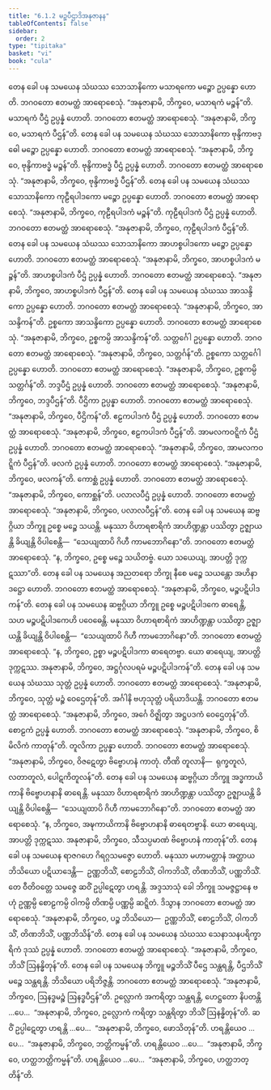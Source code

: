```yaml
---
title: "6.1.2 မဉ္စပီဌာဒိအနုဇာနန"
tableOfContents: false
sidebar:
  order: 2
type: "tipitaka"
basket: "vi"
book: "cula"
---
```



<DynamicBreadcrumb />

<Division number="297" book="cula">

<Paragraph number="1274" book="cula">
တေန ခေါ ပန သမယေန သံဃဿ သောသာနိကော မသာရကော မဉ္စော ဥပ္ပန္နော ဟောတိ. ဘဂဝတော ဧတမတ္ထံ အာရောစေသုံ. “အနုဇာနာမိ, ဘိက္ခဝေ, မသာရကံ မဉ္စန်”တိ. မသာရကံ ပီဌံ ဥပ္ပန္နံ ဟောတိ. ဘဂဝတော ဧတမတ္ထံ အာရောစေသုံ. “အနုဇာနာမိ, ဘိက္ခဝေ, မသာရကံ ပီဌန်”တိ.
</Paragraph>

<Paragraph number="1275" book="cula">
တေန ခေါ ပန သမယေန သံဃဿ သောသာနိကော ဗုန္ဒိကာဗဒ္ဓေါ မဉ္စော ဥပ္ပန္နော ဟောတိ. ဘဂဝတော ဧတမတ္ထံ အာရောစေသုံ. “အနုဇာနာမိ, ဘိက္ခဝေ, ဗုန္ဒိကာဗဒ္ဓံ မဉ္စန်”တိ. ဗုန္ဒိကာဗဒ္ဓံ ပီဌံ ဥပ္ပန္နံ ဟောတိ. ဘဂဝတော ဧတမတ္ထံ အာရောစေသုံ. “အနုဇာနာမိ, ဘိက္ခဝေ, ဗုန္ဒိကာဗဒ္ဓံ ပီဌန်”တိ.
</Paragraph>

<Paragraph number="1276" book="cula">
တေန ခေါ ပန သမယေန သံဃဿ သောသာနိကော ကုဠီရပါဒကော မဉ္စော ဥပ္ပန္နော ဟောတိ. ဘဂဝတော ဧတမတ္ထံ အာရောစေသုံ. “အနုဇာနာမိ, ဘိက္ခဝေ, ကုဠီရပါဒကံ မဉ္စန်”တိ. ကုဠီရပါဒကံ ပီဌံ ဥပ္ပန္နံ ဟောတိ. ဘဂဝတော ဧတမတ္ထံ အာရောစေသုံ. “အနုဇာနာမိ, ဘိက္ခဝေ, ကုဠီရပါဒကံ ပီဌန်”တိ.
</Paragraph>

<Paragraph number="1277" book="cula">
တေန ခေါ ပန သမယေန သံဃဿ သောသာနိကော အာဟစ္စပါဒကော မဉ္စော ဥပ္ပန္နော ဟောတိ. ဘဂဝတော ဧတမတ္ထံ အာရောစေသုံ. “အနုဇာနာမိ, ဘိက္ခဝေ, အာဟစ္စပါဒကံ မဉ္စန်”တိ. အာဟစ္စပါဒကံ ပီဌံ ဥပ္ပန္နံ ဟောတိ. ဘဂဝတော ဧတမတ္ထံ အာရောစေသုံ. “အနုဇာနာမိ, ဘိက္ခဝေ, အာဟစ္စပါဒကံ ပီဌန်”တိ.
</Paragraph>

<Paragraph number="1278" book="cula">
တေန ခေါ ပန သမယေန သံဃဿ အာသန္ဒိကော ဥပ္ပန္နော ဟောတိ. ဘဂဝတော ဧတမတ္ထံ အာရောစေသုံ. “အနုဇာနာမိ, ဘိက္ခဝေ, အာသန္ဒိကန်”တိ. ဥစ္စကော အာသန္ဒိကော ဥပ္ပန္နော ဟောတိ. ဘဂဝတော ဧတမတ္ထံ အာရောစေသုံ. “အနုဇာနာမိ, ဘိက္ခဝေ, ဥစ္စကမ္ပိ အာသန္ဒိကန်”တိ. သတ္တင်္ဂေါ ဥပ္ပန္နော ဟောတိ. ဘဂဝတော ဧတမတ္ထံ အာရောစေသုံ. “အနုဇာနာမိ, ဘိက္ခဝေ, သတ္တင်္ဂန်”တိ. ဥစ္စကော သတ္တင်္ဂေါ ဥပ္ပန္နော ဟောတိ. ဘဂဝတော ဧတမတ္ထံ အာရောစေသုံ. “အနုဇာနာမိ, ဘိက္ခဝေ, ဥစ္စကမ္ပိ သတ္တင်္ဂန်”တိ. ဘဒ္ဒပီဌံ ဥပ္ပန္နံ ဟောတိ. ဘဂဝတော ဧတမတ္ထံ အာရောစေသုံ. “အနုဇာနာမိ, ဘိက္ခဝေ, ဘဒ္ဒပီဌန်”တိ. ပီဌိကာ ဥပ္ပန္နာ ဟောတိ. ဘဂဝတော ဧတမတ္ထံ အာရောစေသုံ. “အနုဇာနာမိ, ဘိက္ခဝေ, ပီဌိကန်”တိ. ဧဠကပါဒကံ ပီဌံ ဥပ္ပန္နံ ဟောတိ. ဘဂဝတော ဧတမတ္ထံ အာရောစေသုံ. “အနုဇာနာမိ, ဘိက္ခဝေ, ဧဠကပါဒကံ ပီဌန်”တိ. အာမလကဝဋ္ဋိကံ ပီဌံ ဥပ္ပန္နံ ဟောတိ. ဘဂဝတော ဧတမတ္ထံ အာရောစေသုံ. “အနုဇာနာမိ, ဘိက္ခဝေ, အာမလကဝဋ္ဋိကံ ပီဌန်”တိ. ဖလကံ ဥပ္ပန္နံ ဟောတိ. ဘဂဝတော ဧတမတ္ထံ အာရောစေသုံ. “အနုဇာနာမိ, ဘိက္ခဝေ, ဖလကန်”တိ. ကောစ္ဆံ ဥပ္ပန္နံ ဟောတိ. ဘဂဝတော ဧတမတ္ထံ အာရောစေသုံ. “အနုဇာနာမိ, ဘိက္ခဝေ, ကောစ္ဆန်”တိ. ပလာလပီဌံ ဥပ္ပန္နံ ဟောတိ. ဘဂဝတော ဧတမတ္ထံ အာရောစေသုံ. “အနုဇာနာမိ, ဘိက္ခဝေ, ပလာလပီဌန်”တိ.
</Paragraph>

<Paragraph number="1279" book="cula">
တေန ခေါ ပန သမယေန ဆဗ္ဗဂ္ဂိယာ ဘိက္ခူ ဥစ္စေ မဉ္စေ သယန္တိ. မနုဿာ ဝိဟာရစာရိကံ အာဟိဏ္ဍန္တာ ပဿိတွာ ဥဇ္ဈာယန္တိ ခိယျန္တိ ဝိပါစေန္တိ—  “သေယျထာပိ ဂိဟီ ကာမဘောဂိနော”တိ. ဘဂဝတော ဧတမတ္ထံ အာရောစေသုံ. “န, ဘိက္ခဝေ, ဥစ္စေ မဉ္စေ သယိတဗ္ဗံ. ယော သယေယျ, အာပတ္တိ ဒုက္ကဋဿာ”တိ.
</Paragraph>

<Paragraph number="1280" book="cula">
တေန ခေါ ပန သမယေန အညတရော ဘိက္ခု နီစေ မဉ္စေ သယန္တော အဟိနာ ဒဋ္ဌော ဟောတိ. ဘဂဝတော ဧတမတ္ထံ အာရောစေသုံ. “အနုဇာနာမိ, ဘိက္ခဝေ, မဉ္စပဋိပါဒကန်”တိ.
</Paragraph>

<Paragraph number="1281" book="cula">
တေန ခေါ ပန သမယေန ဆဗ္ဗဂ္ဂိယာ ဘိက္ခူ ဥစ္စေ မဉ္စပဋိပါဒကေ ဓာရေန္တိ, သဟ မဉ္စပဋိပါဒကေဟိ ပဝေဓေန္တိ. မနုဿာ ဝိဟာရစာရိကံ အာဟိဏ္ဍန္တာ ပဿိတွာ ဥဇ္ဈာယန္တိ ခိယျန္တိ ဝိပါစေန္တိ—  “သေယျထာပိ ဂိဟီ ကာမဘောဂိနော”တိ. ဘဂဝတော ဧတမတ္ထံ အာရောစေသုံ. “န, ဘိက္ခဝေ, ဥစ္စာ မဉ္စပဋိပါဒကာ ဓာရေတဗ္ဗာ. ယော ဓာရေယျ, အာပတ္တိ ဒုက္ကဋဿ. အနုဇာနာမိ, ဘိက္ခဝေ, အဋ္ဌင်္ဂုလပရမံ မဉ္စပဋိပါဒကန်”တိ.
</Paragraph>

<Paragraph number="1282" book="cula">
တေန ခေါ ပန သမယေန သံဃဿ သုတ္တံ ဥပ္ပန္နံ ဟောတိ. ဘဂဝတော ဧတမတ္ထံ အာရောစေသုံ. “အနုဇာနာမိ, ဘိက္ခဝေ, သုတ္တံ မဉ္စံ ဝေဌေတုန်”တိ. အင်္ဂါနိ ဗဟုသုတ္တံ ပရိယာဒိယန္တိ. ဘဂဝတော ဧတမတ္ထံ အာရောစေသုံ. “အနုဇာနာမိ, ဘိက္ခဝေ, အင်္ဂေ ဝိဇ္ဈိတွာ အဋ္ဌပဒကံ ဝေဌေတုန်”တိ. စောဠကံ ဥပ္ပန္နံ ဟောတိ. ဘဂဝတော ဧတမတ္ထံ အာရောစေသုံ. “အနုဇာနာမိ, ဘိက္ခဝေ, စိမိလိကံ ကာတုန်”တိ. တူလိကာ ဥပ္ပန္နာ ဟောတိ. ဘဂဝတော ဧတမတ္ထံ အာရောစေသုံ. “အနုဇာနာမိ, ဘိက္ခဝေ, ဝိဇဋေတွာ ဗိဗ္ဗောဟနံ ကာတုံ. တီဏိ တူလာနိ—  ရုက္ခတူလံ, လတာတူလံ, ပေါဋကိတူလန်”တိ.
</Paragraph>

<Paragraph number="1283" book="cula">
တေန ခေါ ပန သမယေန ဆဗ္ဗဂ္ဂိယာ ဘိက္ခူ အဒ္ဓကာယိကာနိ ဗိဗ္ဗောဟနာနိ ဓာရေန္တိ. မနုဿာ ဝိဟာရစာရိကံ အာဟိဏ္ဍန္တာ ပဿိတွာ ဥဇ္ဈာယန္တိ ခိယျန္တိ ဝိပါစေန္တိ—  “သေယျထာပိ ဂိဟီ ကာမဘောဂိနော”တိ. ဘဂဝတော ဧတမတ္ထံ အာရောစေသုံ. “န, ဘိက္ခဝေ, အဍ္ဎကာယိကာနိ ဗိဗ္ဗောဟနာနိ ဓာရေတဗ္ဗာနိ. ယော ဓာရေယျ, အာပတ္တိ ဒုက္ကဋဿ. အနုဇာနာမိ, ဘိက္ခဝေ, သီသပ္ပမာဏံ ဗိဗ္ဗောဟနံ ကာတုန်”တိ.
</Paragraph>

<Paragraph number="1284" book="cula">
တေန ခေါ ပန သမယေန ရာဇဂဟေ ဂိရဂ္ဂသမဇ္ဇော ဟောတိ. မနုဿာ မဟာမတ္တာနံ အတ္ထာယ ဘိသိယော ပဋိယာဒေန္တိ—  ဥဏ္ဏဘိသိံ, စောဠဘိသိံ, ဝါကဘိသိံ, တိဏဘိသိံ, ပဏ္ဏဘိသိံ. တေ ဝီတိဝတ္တေ သမဇ္ဇေ ဆဝိံ ဥပ္ပါဋေတွာ ဟရန္တိ. အဒ္ဒသာသုံ ခေါ ဘိက္ခူ သမဇ္ဇဋ္ဌာနေ ဗဟုံ ဥဏ္ဏမ္ပိ စောဠကမ္ပိ ဝါကမ္ပိ တိဏမ္ပိ ပဏ္ဏမ္ပိ ဆဋ္ဋိတံ. ဒိသွာန ဘဂဝတော ဧတမတ္ထံ အာရောစေသုံ. “အနုဇာနာမိ, ဘိက္ခဝေ, ပဉ္စ ဘိသိယော—  ဥဏ္ဏဘိသိံ, စောဠဘိသိံ, ဝါကဘိသိံ, တိဏဘိသိံ, ပဏ္ဏဘိသိန်”တိ.
</Paragraph>

<Paragraph number="1285" book="cula">
တေန ခေါ ပန သမယေန သံဃဿ သေနာသနပရိက္ခာရိကံ ဒုဿံ ဥပ္ပန္နံ ဟောတိ. ဘဂဝတော ဧတမတ္ထံ အာရောစေသုံ. “အနုဇာနာမိ, ဘိက္ခဝေ, ဘိသိံ ဩနန္ဓိတုန်”တိ.
</Paragraph>

<Paragraph number="1286" book="cula">
တေန ခေါ ပန သမယေန ဘိက္ခူ မဉ္စဘိသိံ ပီဌေ သန္ထရန္တိ, ပီဌဘိသိံ မဉ္စေ သန္ထရန္တိ. ဘိသိယော ပရိဘိဇ္ဇန္တိ. ဘဂဝတော ဧတမတ္ထံ အာရောစေသုံ. “အနုဇာနာမိ, ဘိက္ခဝေ, ဩနဒ္ဓမဉ္စံ ဩနဒ္ဓပီဌန်”တိ. ဥလ္လောကံ အကရိတွာ သန္ထရန္တိ, ဟေဋ္ဌတော နိပတန္တိ …ပေ…  “အနုဇာနာမိ, ဘိက္ခဝေ, ဥလ္လောကံ ကရိတွာ သန္ထရိတွာ ဘိသိံ ဩနန္ဓိတုန်”တိ. ဆဝိံ ဥပ္ပါဋေတွာ ဟရန္တိ …ပေ…  “အနုဇာနာမိ, ဘိက္ခဝေ, ဖောသိတုန်”တိ. ဟရန္တိယေဝ …ပေ…  “အနုဇာနာမိ, ဘိက္ခဝေ, ဘတ္တိကမ္မန်”တိ. ဟရန္တိယေဝ …ပေ…  “အနုဇာနာမိ, ဘိက္ခဝေ, ဟတ္ထဘတ္တိကမ္မန်”တိ. ဟရန္တိယေဝ …ပေ…  “အနုဇာနာမိ, ဘိက္ခဝေ, ဟတ္ထဘတ္တိန်”တိ.
</Paragraph>
</Division>